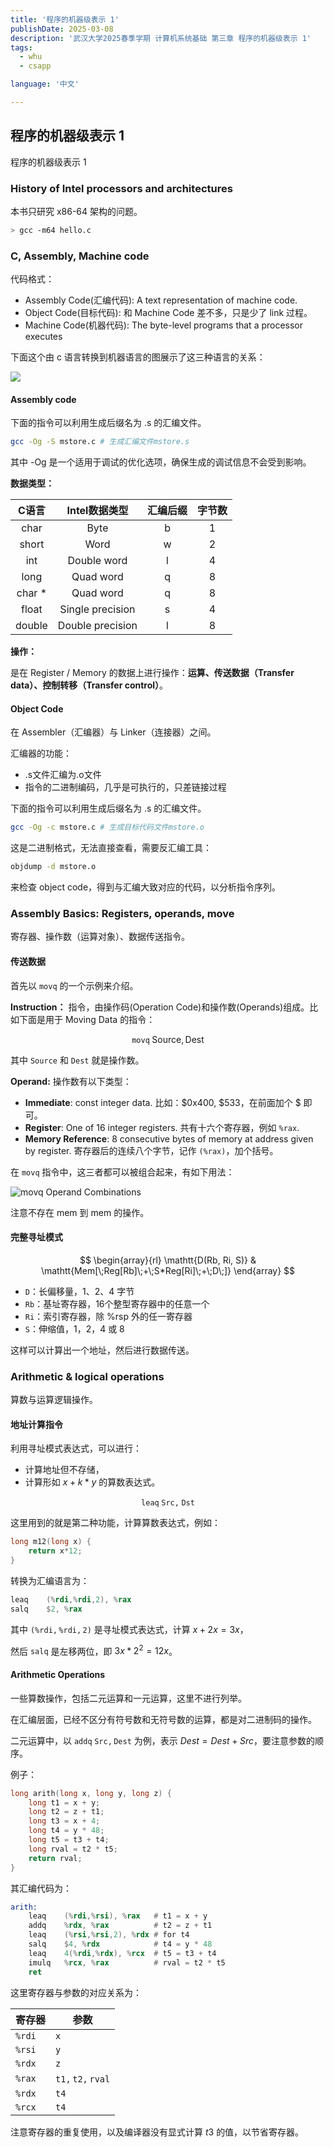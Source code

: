 ```yaml
---
title: '程序的机器级表示 1'
publishDate: 2025-03-08
description: '武汉大学2025春季学期 计算机系统基础 第三章 程序的机器级表示 1'
tags:
  - whu
  - csapp

language: '中文'

---
```


## 程序的机器级表示 1

程序的机器级表示 1

### History of Intel processors and architectures

本书只研究 x86-64 架构的问题。

```bash
> gcc -m64 hello.c
```

### C, Assembly, Machine code

代码格式：

- Assembly Code(汇编代码): A text representation of machine code.
- Object Code(目标代码): 和 Machine Code 差不多，只是少了 link 过程。
- Machine Code(机器代码): The byte-level programs that a processor executes

下面这个由 c 语言转换到机器语言的图展示了这三种语言的关系：

![](./machine1-01.png)

#### Assembly code

下面的指令可以利用生成后缀名为 .s 的汇编文件。

```bash
gcc -Og -S mstore.c # 生成汇编文件mstore.s
```

其中 -Og 是一个适用于调试的优化选项，确保生成的调试信息不会受到影响。


**数据类型：**

| **C语言** | **Intel数据类型** | **汇编后缀** | **字节数** |
| :-------: | :---------------: | :----------: | :--------: |
|   char    |       Byte        |      b       |     1      |
|   short   |       Word        |      w       |     2      |
|    int    |    Double word    |      l       |     4      |
|   long    |     Quad word     |      q       |     8      |
|  char *   |     Quad word     |      q       |     8      |
|   float   | Single precision  |      s       |     4      |
|  double   | Double precision  |      l       |     8      |

**操作：**

是在 Register / Memory 的数据上进行操作：**运算、传送数据（Transfer data）、控制转移（Transfer control）**。

#### Object Code

在 Assembler（汇编器）与 Linker（连接器）之间。

汇编器的功能：

- .s文件汇编为.o文件
- 指令的二进制编码，几乎是可执行的，只差链接过程

下面的指令可以利用生成后缀名为 .s 的汇编文件。

```bash
gcc -Og -c mstore.c # 生成目标代码文件mstore.o
```
这是二进制格式，无法直接查看，需要反汇编工具：

```bash
objdump -d mstore.o
```

来检查 object code，得到与汇编大致对应的代码，以分析指令序列。

### Assembly Basics: Registers, operands, move

寄存器、操作数（运算对象）、数据传送指令。

#### 传送数据

首先以 `movq` 的一个示例来介绍。

**Instruction：** 指令，由操作码(Operation Code)和操作数(Operands)组成。比如下面是用于 Moving Data 的指令：

$$
\mathtt{movq}\; \mathsf{Source, Dest}
$$

其中 $\mathtt{Source}$ 和 $\mathtt{Dest}$ 就是操作数。

**Operand:** 操作数有以下类型：

- **Immediate**: const integer data. 比如：\$0x400, \$533，在前面加个 \$ 即可。
- **Register**: One of 16 integer registers. 共有十六个寄存器，例如 $\mathtt{\%rax}$.
- **Memory Reference**: 8 consecutive bytes of memory at address given by register. 寄存器后的连续八个字节，记作 $\mathtt{(\%rax)}$，加个括号。

在 $\mathtt{movq}$ 指令中，这三者都可以被组合起来，有如下用法：

![movq Operand Combinations](./machine1-02.png)

注意不存在 mem 到 mem 的操作。

#### 完整寻址模式

$$
\begin{array}{rl}
\mathtt{D(Rb, Ri, S)} & \mathtt{Mem[\;Reg[Rb]\;+\;S*Reg[Ri]\;+\;D\;]}
\end{array}
$$

- $\mathtt{D}$：长偏移量，1、2、4 字节
- $\mathtt{Rb}$：基址寄存器，16个整型寄存器中的任意一个
- $\mathtt{Ri}$：索引寄存器，除 %rsp 外的任一寄存器
- $\mathtt{S}$：伸缩值，1，2，4 或 8

这样可以计算出一个地址，然后进行数据传送。

### Arithmetic & logical operations

算数与运算逻辑操作。

#### 地址计算指令

利用寻址模式表达式，可以进行：

- 计算地址但不存储，
- 计算形如 $x + k*y$ 的算数表达式。

$$
\mathtt{leaq\;Src, \;Dst}
$$

这里用到的就是第二种功能，计算算数表达式，例如：

```c
long m12(long x) {
    return x*12;
}
```

转换为汇编语言为：

```asm
leaq    (%rdi,%rdi,2), %rax
salq    $2, %rax
```

其中 $\mathtt{(\%rdi, \%rdi, 2)}$ 是寻址模式表达式，计算 $x + 2x = 3x$，

然后 $\mathtt{salq}$ 是左移两位，即 $3x*2^2 = 12x$。

#### Arithmetic Operations

一些算数操作，包括二元运算和一元运算，这里不进行列举。

在汇编层面，已经不区分有符号数和无符号数的运算，都是对二进制码的操作。

二元运算中，以 $\mathtt{addq\;Src,Dest}$ 为例，表示 $Dest = Dest + Src$，要注意参数的顺序。

例子：

```c
long arith(long x, long y, long z) {
    long t1 = x + y;
    long t2 = z + t1;
    long t3 = x + 4;
    long t4 = y * 48;
    long t5 = t3 + t4;
    long rval = t2 * t5;
    return rval;
}
```

其汇编代码为：

```asm
arith:
    leaq    (%rdi,%rsi), %rax   # t1 = x + y
    addq    %rdx, %rax          # t2 = z + t1
    leaq    (%rsi,%rsi,2), %rdx # for t4
    salq    $4, %rdx            # t4 = y * 48
    leaq    4(%rdi,%rdx), %rcx  # t5 = t3 + t4
    imulq   %rcx, %rax          # rval = t2 * t5
    ret
```

这里寄存器与参数的对应关系为：

| 寄存器           | 参数         |
| ---------------- | ------------ |
| $\mathtt{\%rdi}$ | $\mathtt{x}$ |
| $\mathtt{\%rsi}$ | $\mathtt{y}$ |
| $\mathtt{\%rdx}$ | $\mathtt{z}$ |
| $\mathtt{\%rax}$ | $\mathtt{t1,t2,rval}$ |
| $\mathtt{\%rdx}$ | $\mathtt{t4}$ |
| $\mathtt{\%rcx}$ | $\mathtt{t4}$ |


注意寄存器的重复使用，以及编译器没有显式计算 $t3$ 的值，以节省寄存器。


<GithubCard repo='TonyYin0418/2025-SPRING-Introduction-to-Computer-System' />
